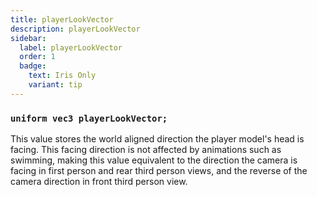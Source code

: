 ```yaml
---
title: playerLookVector
description: playerLookVector
sidebar:
  label: playerLookVector
  order: 1
  badge:
    text: Iris Only
    variant: tip
---
```


### `uniform vec3 playerLookVector;`

This value stores the world aligned direction the player model's head is facing. This facing direction is not affected by animations such as swimming, making this value equivalent to the direction the camera is facing in first person and rear third person views, and the reverse of the camera direction in front third person view.